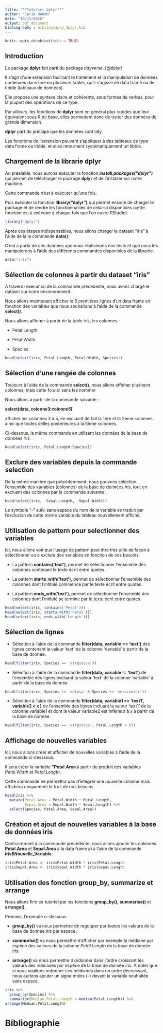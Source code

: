 ```yaml
---
title: "**Tutoriel dplyr**"
author: "Tarik HAKAM"
date: "10/12/2020"
output: pdf_document
bibliography : bibliography_dplyr.bib
---
```


```r
knitr::opts_chunk$set(echo = TRUE)
```

## Introduction

Le package **dplyr** fait parti du package *tidyverse*. [@dplyr]

Il s'agit d'une extension facilitant le traitement et la manipulation de données contenues dans une ou plusieurs tables, qu’il s’agisse de data frame ou de tibble (tableaux de données). 

Elle propose une syntaxe claire et cohérente, sous formes de verbes, pour la plupart des opérations de ce type.

Par ailleurs, les fonctions de **dplyr** sont en général plus rapides que leur équivalent sous R de base, elles permettent donc de traiter des données de grande dimension.

**dplyr** part du principe que les données sont tidy. 

Les fonctions de l’extension peuvent s’appliquer à des tableaux de type data.frame ou tibble, et elles retournent systématiquement un tibble.


## Chargement de la librarie dplyr

Au préalable, nous aurons éxécuter la fonction ***install.packages("dplyr")***  qui permet de télécharger le package **dplyr** et de l'installer sur notre machine. 

Cette commande n'est à exécuter qu'une fois.

Puis exécuter la fonction **library("dplyr")** qui permet ensuite de charger le package et de rendre les fonctionnalités de celui-ci disponibles (cette fonction est à exécuter à chaque fois que l’on ouvre RStudio).

```r
library("dplyr")
```

Après ces étapes indispensables, nous allons charger le dataset "iris" à l'aide de la la commande **data()**.

C'est à partir de ces données que nous réaliserons nos tests et que nous les manipulerons à l'aide des différents commandes disponibles de la librairie.

```r
data("iris")
```


## Sélection de colonnes à partir du dataset "iris"

A travers l'exécution de la commande précédente, nous avons chargé le dataset sur notre environnement. 

Nous allons maintenant afficher le 6 premières lignes d'un data frame en fonction des variables que nous souhaitons à l'aide de la commande **select()**.

Nous allons afficher à partir de la table *iris*, les colonnes : 

- Petal.Length

- Petal.Width

- Species

```r
head(select(iris, Petal.Length, Petal.Width, Species))
```

## Sélection d'une rangée de colonnes

Toujours à l'aide de la commande **select()**, nous allons afficher plusieurs colonnes, mais cette fois-ci sans les nommer 

Nous allons à partir de la commande suivante : 

**select(data, colonne3:colonne5)**

afficher les colonnes 3 à 5, en excluant de fait la 1ère et la 2ème colonnes ainsi que toutes celles postérieures à la 5ème colonnes.

Ci-dessous, la même commande en utilisant les données de la base de données *iris*.

```r
head(select(iris, Petal.Length:Species))
```


## Exclure des variables depuis la commande selection

De la même manière que précédemment, nous pouvons sélection l'ensemble des variables (colonnes) de la base de données *iris*, tout en excluant des colonnes par la commande suivante : 

```r
head(select(iris, -Sepal.Length, -Sepal.Width))
```

Le symbole "-" suivi sans espace du nom de la variable se traduit par l'exclusion de cette même variable du tableau nouvellement affiché. 


## Utilisation de pattern pour selectionner des variables

Ici, nous allons voir que l'usage de pattern peut être très utile de façon à sélectionner ou à exclure des variables en fonction de nos besoins.

- La pattern **contains('text')**, permet de sélectionner l'ensemble des colonnes contenant le texte écrit entre quotes.

- La pattern **starts_with('text')**, permet de sélectionner l'ensemble des colonnes dont l'intitulé commence par le texte écrit entre quotes.

- La pattern **ends_with('text')**, permet de sélectionner l'ensemble des colonnes dont l'intitulé se termine par le texte écrit entre quotes. 

```r
head(select(iris, contains('Petal')))
head(select(iris, starts_with('Petal')))
head(select(iris, ends_with('Length')))
```


## Sélection de lignes

- Sélection à l'aide de la commande **filter(data, variable == 'text')** des lignes contenant la valeur 'text' de la colonne 'variable' à partir de la base de donnée.

```r
head(filter(iris, Species == 'virginica'))
```

- Sélection à l'aide de la commande **filter(data, variable != 'text')** de l'ensemble des lignes excluant la valeur 'text' de la colonne 'variable' à partir de la base de donnée.

```r
head(filter(iris, Species != 'setosa' & Species != 'versicolor'))
```

- Sélection à l'aide de la commande **filter(data, variable1 == 'text1', variable2 < x )** de l'ensemble des lignes incluant la valeur 'text1' de la colonne variable1 et dont la valeur variable2 est inférieur à $x$ à partir de la base de donnée.

```r
head(filter(iris, Species == 'virginica', Petal.Length < 6))
```


## Affichage de nouvelles variables

Ici, nous allons créer et afficher de nouvelles variables à l'aide de la commande ci-desssous.

Il sera créer la variable **"Petal.Area** à partir du produit des variables *Petal.Width * et *Petal.Length*.

Cette commande ne permettra pas d'intégrer une nouvelle colonne mais affichera uniquement le fruit de nos besoins.

```r
head(iris %>%
  mutate(Petal.Area = Petal.Width * Petal.Length,
         Sepal.Area = Sepal.Width * Sepal.Length) %>% 
  select(Species, Petal.Area, Sepal.Area))
```


## Création et ajout de nouvelles variables à la base de données iris

Contrairement à la commande précédente, nous allons ajouter les colonnes **Petal.Area** et **Sepal.Area** à la data frame *iri* à l'aide de la commande **iris$Nouvelle_Variable**.

```r
iris$Petal.Area <- iris$Petal.Width * iris$Petal.Length
iris$Sepal.Area <- iris$Sepal.Width * iris$Sepal.Length
```


## Utilisation des fonction group_by, summarize et arrange

Nous allons finir ce tutoriel par les fonctions **group_by()**, **summarise()** et **arrange()**.

Prenons, l'exemple ci-dessous. 

- **group_by()** va nous permettre de regouper par toutes les valeurs de la base de donnée *iris* par espace.

- **summurise()** va nous permettre d'afficher par exemple la médiane par espèce des valeurs de la colonne *Petal.Length* de la base de donnée *iris*.

- **arrange()** va nous permettre d'ordonner dans l'ordre croissant les valeurs des médianes par espèce de la base de donnée *iris*. A noter que si nous voulions ordonner ces médianes dans un ordre décroissant, nous aurions ajouter un signe moins (-) devant la variable souhaitée sans espace.

```r
iris %>% 
  group_by(Species) %>% 
  summarise(Median.Petal.Length = median(Petal.Length)) %>%
arrange(Median.Petal.Length)
```

# **Bibliographie**


